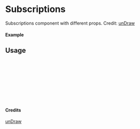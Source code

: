 
<Meta of={Subscriptions} title="unDraw/Subscriptions" />

# Subscriptions

Subscriptions component with different props.
Credit: [unDraw](https://undraw.co/illustrations)

#### Example

<Canvas of={Subscriptions.Primary} />

## Usage

```ts
import { Subscriptions } from "yadl-ui";

const Example = () => {
  return (
      <Subscriptions />
  );
};

export default Example;
```

#### Credits
[unDraw](https://undraw.co/illustrations)
